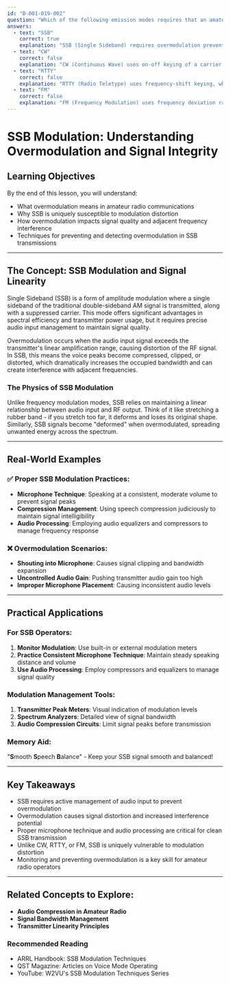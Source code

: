 ```yaml
---
id: "B-001-019-002"
question: "Which of the following emission modes requires that an amateur radio station have means to prevent or indicate overmodulation?"
answers:
  - text: "SSB"
    correct: true
    explanation: "SSB (Single Sideband) requires overmodulation prevention because its linear nature makes it particularly susceptible to distortion. Unlike FM or CW, SSB uses amplitude modulation where voice peaks can cause significant signal degradation if the audio input exceeds the transmitter's linear range. Overmodulation in SSB creates splatter, increases occupied bandwidth, and can cause interference to adjacent frequencies."
  - text: "CW"
    correct: false
    explanation: "CW (Continuous Wave) uses on-off keying of a carrier wave and does not involve amplitude modulation. Since CW transmission is essentially a simple carrier wave being switched on and off by the telegraph key, there's no modulation process that can be 'overmodulated' in the same way as voice modes like SSB."
  - text: "RTTY"
    correct: false
    explanation: "RTTY (Radio Teletype) uses frequency-shift keying, where two different audio frequencies represent digital mark and space states. Unlike SSB, RTTY doesn't have an analog modulation process that can be overmodulated in the traditional sense, so it doesn't require the same type of overmodulation prevention mechanisms."
  - text: "FM"
    correct: false
    explanation: "FM (Frequency Modulation) uses frequency deviation rather than amplitude modulation. While FM can experience deviation limits, its inherent design with a constant carrier amplitude means it doesn't suffer from the same overmodulation issues as SSB. FM transmitters typically have built-in deviation limiters that prevent excessive frequency swing."
---
```


# SSB Modulation: Understanding Overmodulation and Signal Integrity

## Learning Objectives
By the end of this lesson, you will understand:
- What overmodulation means in amateur radio communications
- Why SSB is uniquely susceptible to modulation distortion
- How overmodulation impacts signal quality and adjacent frequency interference
- Techniques for preventing and detecting overmodulation in SSB transmissions

---

## The Concept: SSB Modulation and Signal Linearity

Single Sideband (SSB) is a form of amplitude modulation where a single sideband of the traditional double-sideband AM signal is transmitted, along with a suppressed carrier. This mode offers significant advantages in spectral efficiency and transmitter power usage, but it requires precise audio input management to maintain signal quality.

Overmodulation occurs when the audio input signal exceeds the transmitter's linear amplification range, causing distortion of the RF signal. In SSB, this means the voice peaks become compressed, clipped, or distorted, which dramatically increases the occupied bandwidth and can create interference with adjacent frequencies.

### The Physics of SSB Modulation

Unlike frequency modulation modes, SSB relies on maintaining a linear relationship between audio input and RF output. Think of it like stretching a rubber band - if you stretch too far, it deforms and loses its original shape. Similarly, SSB signals become "deformed" when overmodulated, spreading unwanted energy across the spectrum.

---

## Real-World Examples

### ✅ Proper SSB Modulation Practices:
- **Microphone Technique**: Speaking at a consistent, moderate volume to prevent signal peaks
- **Compression Management**: Using speech compression judiciously to maintain signal intelligibility
- **Audio Processing**: Employing audio equalizers and compressors to manage frequency response

### ❌ Overmodulation Scenarios:
- **Shouting into Microphone**: Causes signal clipping and bandwidth expansion
- **Uncontrolled Audio Gain**: Pushing transmitter audio gain too high
- **Improper Microphone Placement**: Causing inconsistent audio levels

---

## Practical Applications

### For SSB Operators:
1. **Monitor Modulation**: Use built-in or external modulation meters
2. **Practice Consistent Microphone Technique**: Maintain steady speaking distance and volume
3. **Use Audio Processing**: Employ compressors and equalizers to manage signal quality

### Modulation Management Tools:
1. **Transmitter Peak Meters**: Visual indication of modulation levels
2. **Spectrum Analyzers**: Detailed view of signal bandwidth
3. **Audio Compression Circuits**: Limit signal peaks before transmission

### Memory Aid:
"**S**mooth **S**peech **B**alance" - Keep your SSB signal smooth and balanced!

---

## Key Takeaways

- SSB requires active management of audio input to prevent overmodulation
- Overmodulation causes signal distortion and increased interference potential
- Proper microphone technique and audio processing are critical for clean SSB transmission
- Unlike CW, RTTY, or FM, SSB is uniquely vulnerable to modulation distortion
- Monitoring and preventing overmodulation is a key skill for amateur radio operators

---

## Related Concepts to Explore:
- **Audio Compression in Amateur Radio**
- **Signal Bandwidth Management**
- **Transmitter Linearity Principles**

### Recommended Reading
- ARRL Handbook: SSB Modulation Techniques
- QST Magazine: Articles on Voice Mode Operating
- YouTube: W2VU's SSB Modulation Techniques Series